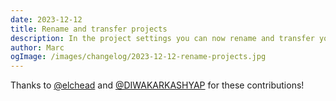```yaml
---
date: 2023-12-12
title: Rename and transfer projects
description: In the project settings you can now rename and transfer your project.
author: Marc
ogImage: /images/changelog/2023-12-12-rename-projects.jpg
---
```



<ChangelogHeader />

Thanks to [@elchead](https://github.com/elchead) and [@DIWAKARKASHYAP](https://github.com/DIWAKARKASHYAP) for these contributions!
